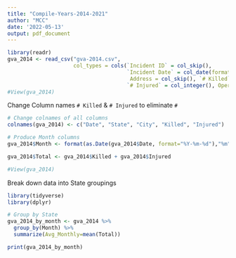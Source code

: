 ```yaml
---
title: "Compile-Years-2014-2021"
author: "MCC"
date: '2022-05-13'
output: pdf_document
---
```


```r
library(readr)
gva_2014 <- read_csv("gva-2014.csv", 
                     col_types = cols(`Incident ID` = col_skip(), 
                                      `Incident Date` = col_date(format = "%B %d, %Y"), 
                                       Address = col_skip(), `# Killed` = col_integer(), 
                                      `# Injured` = col_integer(), Operations = col_skip()))
#View(gva_2014)         
```

Change Column names `# Killed` & `# Injured` to eliminate `#`
```r
# Change colnames of all columns
colnames(gva_2014) <- c("Date", "State", "City", "Killed", "Injured")

# Produce Month columns
gva_2014$Month <- format(as.Date(gva_2014$Date, format="%Y-%m-%d"),"%m")

gva_2014$Total <- gva_2014$Killed + gva_2014$Injured

#View(gva_2014)
```

Break down data into State groupings

```r
library(tidyverse)
library(dplyr)

# Group by State
gva_2014_by_month <- gva_2014 %>%
  group_by(Month) %>%
  summarize(Avg_Monthly=mean(Total))

print(gva_2014_by_month)
```
























